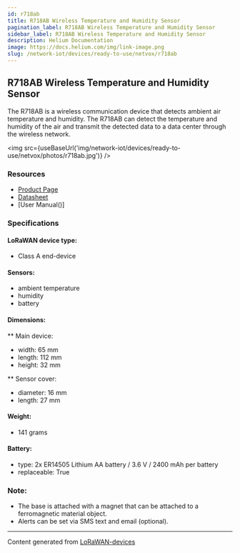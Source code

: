 ```yaml
---
id: r718ab
title: R718AB Wireless Temperature and Humidity Sensor
pagination_label: R718AB Wireless Temperature and Humidity Sensor
sidebar_label: R718AB Wireless Temperature and Humidity Sensor
description: Helium Documentation
image: https://docs.helium.com/img/link-image.png
slug: /network-iot/devices/ready-to-use/netvox/r718ab
---
```



<LegacyContentBanner />

## R718AB Wireless Temperature and Humidity Sensor

The R718AB is a wireless communication device that detects ambient air temperature and humidity. The R718AB
can detect the temperature and humidity of the air and transmit the detected data to a data center
through the wireless network.

<img src={useBaseUrl('img/network-iot/devices/ready-to-use/netvox/photos/r718ab.jpg')} />

### Resources

- [Product Page](http://www.netvox.com.tw/product.asp?pro=R718AB)
- [Datasheet](http://www.netvox.com.tw/um/R718AB/R718ABdatasheet.pdf)
- [User Manual()]

### Specifications

#### LoRaWAN device type:

- Class A end-device

#### Sensors:

- ambient temperature
- humidity
- battery

#### Dimensions:

** Main device:
- width: 65 mm
- length: 112 mm
- height: 32 mm

** Sensor cover:
- diameter: 16 mm
- length: 27 mm

#### Weight:

- 141 grams

#### Battery:

- type: 2x ER14505 Lithium AA battery / 3.6 V / 2400 mAh per battery
- replaceable: True

### Note:

- The base is attached with a magnet that can be attached to a ferromagnetic material object.
- Alerts can be set via SMS text and email (optional).

---

Content generated from [LoRaWAN-devices](https://github.com/TheThingsNetwork/lorawan-devices)
